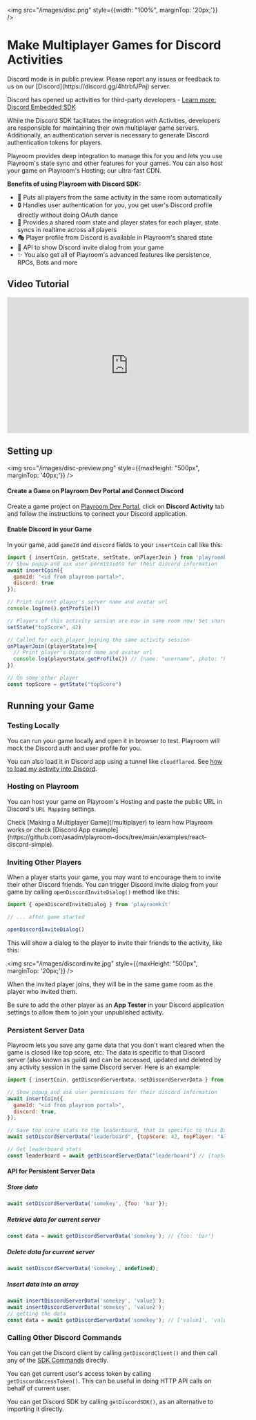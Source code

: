 
<img src="/images/disc.png" style={{width: "100%", marginTop: '20px;'}} />

# Make Multiplayer Games for Discord Activities
<Callout emoji="👷🏼‍♀️">
  Discord mode is in public preview. Please report any issues or feedback to us on our [Discord](https://discord.gg/4htrbfJPnj) server.
</Callout>

Discord has opened up activities for third-party developers - [Learn more: Discord Embedded SDK](https://discord.com/developers/docs/activities/overview)

While the Discord SDK facilitates the integration with Activities, developers are responsible for maintaining their own multiplayer game servers. Additionally, an authentication server is necessary to generate Discord authentication tokens for players.

Playroom provides deep integration to manage this for you and lets you use Playroom's state sync and other features for your games. You can also host your game on Playroom's Hosting; our ultra-fast CDN.

**Benefits of using Playroom with Discord SDK:**

- 🤼 Puts all players from the same activity in the same room automatically
- 🔒 Handles user authentication for you, you get user's Discord profile directly without doing OAuth dance
- 🔄 Provides a shared room state and player states for each player, state syncs in realtime across all players
- 🎭 Player profile from Discord is available in Playroom's shared state
- 🔗 API to show Discord invite dialog from your game
- ✨ You also get all of Playroom's advanced features like persistence, RPCs, Bots and more

## Video Tutorial

<iframe width="560" height="315" src="https://www.youtube.com/embed/_yx2fh8KEak?si=3p-hHbPKasbU_1tI" title="YouTube video player" frameborder="0" allow="accelerometer; autoplay; clipboard-write; encrypted-media; gyroscope; picture-in-picture; web-share" referrerpolicy="strict-origin-when-cross-origin" allowfullscreen></iframe>

## Setting up

<img src="/images/disc-preview.png" style={{maxHeight: "500px", marginTop: '40px;'}} />

#### Create a Game on Playroom Dev Portal and Connect Discord
Create a game project on [Playroom Dev Portal](https://dev.joinplayroom.com), click on **Discord Activity** tab and follow the instructions to connect your Discord application.

#### Enable Discord in your Game

In your game, add `gameId` and `discord` fields to your `insertCoin` call like this:

```js
import { insertCoin, getState, setState, onPlayerJoin } from 'playroomkit'
// Show popup and ask user permissions for their discord information
await insertCoin({
  gameId: "<id from playroom portal>",
  discord: true
});

// Print current player's server name and avatar url
console.log(me().getProfile())

// Players of this activity session are now in same room now! Set shared state
setState("topScore", 42)

// Called for each player joining the same activity session
onPlayerJoin((playerState)=>{
  // Print player's Discord name and avatar url
  console.log(playerState.getProfile()) // {name: "username", photo: "https://cdn.discord...."}
})

// On some other player
const topScore = getState("topScore")
```

## Running your Game
### Testing Locally
You can run your game locally and open it in browser to test. Playroom will mock the Discord auth and user profile for you.

You can also load it in Discord app using a tunnel like `cloudflared`. See [how to load my activity into Discord](https://discord.com/developers/docs/activities/building-an-activity#step-4-running-your-app-locally-in-discord).

### Hosting on Playroom

You can host your game on Playroom's Hosting and paste the public URL in Discord's `URL Mapping` settings.

<Callout type="info" emoji="💡">
Check [Making a Multiplayer Game](/multiplayer) to learn how Playroom works or check [Discord App example](https://github.com/asadm/playroom-docs/tree/main/examples/react-discord-simple).
</Callout>


### Inviting Other Players

When a player starts your game, you may want to encourage them to invite their other Discord friends. You can trigger Discord invite dialog from your game by calling `openDiscordInviteDialog()` method like this:

```js
import { openDiscordInviteDialog } from 'playroomkit'

// ... after game started

openDiscordInviteDialog()
```

This will show a dialog to the player to invite their friends to the activity, like this:

<img src="/images/discordinvite.jpg" style={{maxHeight: "500px", marginTop: '20px;'}} />

When the invited player joins, they will be in the same game room as the player who invited them.

<Callout type="info" emoji="💡">
Be sure to add the other player as an <b>App Tester</b> in your Discord application settings to allow them to join your unpublished activity.
</Callout>

### Persistent Server Data

Playroom lets you save any game data that you don't want cleared when the game is closed like top score, etc. The data is specific to that Discord server (also known as guild) and can be accessed, updated and deleted by any activity session in the same Discord server. Here is an example:

```js
import { insertCoin, getDiscordServerData, setDiscordServerData } from 'playroomkit'

// Show popup and ask user permissions for their discord information
await insertCoin({
  gameId: "<id from playroom portal>",
  discord: true,
});

// Save top score stats to the leaderboard, that is specific to this Discord server
await setDiscordServerData("leaderboard", {topScore: 42, topPlayer: "Alice"})

// Get leaderboard stats
const leaderboard = await getDiscordServerData("leaderboard") // {topScore: 42, topPlayer: "Alice"}
```

#### API for Persistent Server Data

##### Store data

```javascript
await setDiscordServerData('somekey', {foo: 'bar'});
```

##### Retrieve data for current server

```javascript
const data = await getDiscordServerData('somekey'); // {foo: 'bar'}
```

##### Delete data for current server

```javascript
await setDiscordServerData('somekey', undefined);
```

##### Insert data into an array
  
  ```javascript
  await insertDiscordServerData('somekey', 'value1');
  await insertDiscordServerData('somekey', 'value2');
  // getting the data
  const data = await getDiscordServerData('somekey'); // ['value1', 'value2']
  ```

### Calling Other Discord Commands

You can get the Discord client by calling `getDiscordClient()` and then call any of the [SDK Commands](https://discord.com/developers/docs/developer-tools/embedded-app-sdk#sdk-commands) directly. 

You can get current user's access token by calling `getDiscordAccessToken()`. This can be useful in doing HTTP API calls on behalf of current user.

You can get Discord SDK by calling `getDiscordSDK()`, as an alternative to importing it directly.
